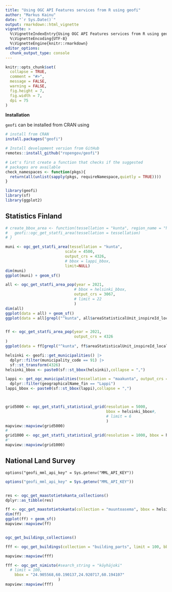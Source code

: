 ```yaml
---
title: "Using OGC API Features services from R using geofi"
author: "Markus Kainu"
date: "`r Sys.Date()`"
output: rmarkdown::html_vignette
vignette: >
  %\VignetteIndexEntry{Using OGC API Features services from R using geofi}
  %\VignetteEncoding{UTF-8}
  %\VignetteEngine{knitr::rmarkdown}
editor_options: 
  chunk_output_type: console
---
```


```r
knitr::opts_chunk$set(
  collapse = TRUE,
  comment = "#>",
  message = FALSE, 
  warning = FALSE,
  fig.height = 7,  
  fig.width = 7,
  dpi = 75
)
```


**Installation**

`geofi` can be installed from CRAN using

```r
# install from CRAN
install.packages("geofi")

# Install development version from GitHub
remotes::install_github("ropengov/geofi")
```

```r
# Let's first create a function that checks if the suggested 
# packages are available
check_namespaces <- function(pkgs){
  return(all(unlist(sapply(pkgs, requireNamespace,quietly = TRUE))))
}
```



```r
library(geofi)
library(sf)
library(ggplot2)

```

## Statistics Finland

```r
# create_bbox_area <- function(tessellation = "kunta", region_name = "helsinki"){
#   geofi::ogc_get_statfi_area(tessellation = tessellation)
# }

muni <- ogc_get_statfi_area(tessellation = "kunta", 
                          scale = 4500, 
                          output_crs = 4326,
                          # bbox = lappi_bbox,
                          limit=NULL)
dim(muni)
ggplot(muni) + geom_sf()

all <- ogc_get_statfi_area_pop(year = 2021,
                              # bbox = helsinki_bbox,
                              output_crs = 3067,
                              # limit = 22
                              )
dim(all)
ggplot(data = all) + geom_sf()
ggplot(data = all[grepl("^kunta", all$areaStatisticalUnit_inspireId_localId),]) + geom_sf()


ff <- ogc_get_statfi_area_pop(year = 2021,
                              output_crs = 4326
)
ggplot(data = ff[grepl("^kunta", ff$areaStatisticalUnit_inspireId_localId),], aes(fill = female_percentage)) + geom_sf()

helsinki <- geofi::get_municipalities() |>
  dplyr::filter(municipality_code == 91) |>
  sf::st_transform(4326)
helsinki_bbox <- paste0(sf::st_bbox(helsinki),collapse = ",")

lappi <- get_ogc_municipalities(tessellation = "maakunta", output_crs = 4326) |>
  dplyr::filter(geographicalName_fin == "Lappi")
lappi_bbox <- paste0(sf::st_bbox(lappi),collapse = ",")



grid5000 <- ogc_get_statfi_statistical_grid(resolution = 5000,
                                            bbox = helsinki_bbox#,
                                            # limit = 6
                                            )
mapview::mapview(grid5000)
#
grid1000 <- ogc_get_statfi_statistical_grid(resolution = 1000, bbox = helsinki_bbox)
#'
mapview::mapview(grid1000)
```


## National Land Survey

`options("geofi_mml_api_key" = Sys.getenv("MML_API_KEY"))`


```r
options("geofi_mml_api_key" = Sys.getenv("MML_API_KEY"))


res <- ogc_get_maastotietokanta_collections()
dplyr::as_tibble(res)

ff <- ogc_get_maastotietokanta(collection = "muuntoasema", bbox = helsinki_bbox)
dim(ff)
ggplot(ff) + geom_sf()
mapview::mapview(ff)


ogc_get_buildings_collections()

fff <- ogc_get_buildings(collection = "building_parts", limit = 100, bbox = "24.905568,60.190137,24.920717,60.194107")

mapview::mapview(fff)

fff <- ogc_get_nimisto(#search_string = "köyhäjoki"
  # limit = 100,
    bbox = "24.905568,60.190137,24.920717,60.194107"
                       )
mapview::mapview(fff)


```

